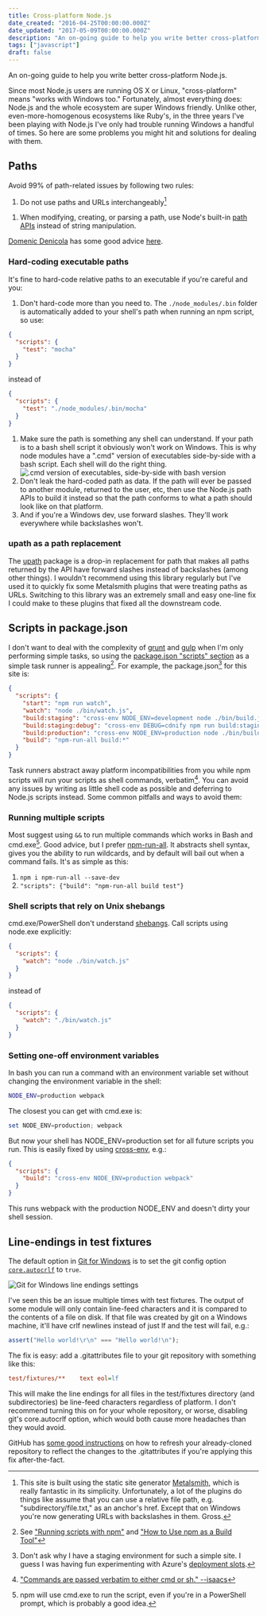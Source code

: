```yaml
---
title: Cross-platform Node.js
date_created: "2016-04-25T00:00:00.000Z"
date_updated: "2017-05-09T00:00:00.000Z"
description: "An on-going guide to help you write better cross-platform Node.js"
tags: ["javascript"]
draft: false
---
```


An on-going guide to help you write better cross-platform Node.js.

Since most Node.js users are running OS X or Linux, "cross-platform" means "works with Windows too." Fortunately, almost everything does: Node.js and the whole ecosystem are super Windows friendly. Unlike other, even-more-homogenous ecosystems like Ruby's, in the three years I've been playing with Node.js I've only had trouble running Windows a handful of times. So here are some problems you might hit and solutions for dealing with them.

## Paths

Avoid 99% of path-related issues by following two rules:

1. Do not use paths and URLs interchangeably[^1]

[^1]: This site is built using the static site generator [Metalsmith](http://www.metalsmith.io/), which is really fantastic in its simplicity. Unfortunately, a lot of the plugins do things like assume that you can use a relative file path, e.g. "subdirectory/file.txt," as an anchor's href. Except that on Windows you're now generating URLs with backslashes in them. Gross.

1. When modifying, creating, or parsing a path, use Node's built-in [path APIs](https://nodejs.org/api/path.html) instead of string manipulation.

[Domenic Denicola](https://domenic.me) has some good advice [here](https://gist.github.com/domenic/2790533#paths-and-urls).

### Hard-coding executable paths

It's fine to hard-code relative paths to an executable if you're careful and you:

1. Don't hard-code more than you need to. The `./node_modules/.bin` folder is automatically added to your shell's path when running an npm script, so use:

```json
{
  "scripts": {
    "test": "mocha"
  }
}
```

instead of

```json
{
  "scripts": {
    "test": "./node_modules/.bin/mocha"
  }
}
```

1. Make sure the path is something any shell can understand. If your path is to a bash shell script it obviously won't work on Windows. This is why node modules have a ".cmd" version of executables side-by-side with a bash script. Each shell will do the right thing.
   ![.cmd version of executables, side-by-side with bash version](cmd-version-of-executables.png)
1. Don't leak the hard-coded path as data. If the path will ever be passed to another module, returned to the user, etc, then use the Node.js path APIs to build it instead so that the path conforms to what a path should look like on that platform.
1. And if you're a Windows dev, use forward slashes. They'll work everywhere while backslashes won't.

### upath as a path replacement

The [upath](https://www.npmjs.com/package/upath) package is a drop-in replacement for path that makes all paths returned by the API have forward slashes instead of backslashes (among other things). I wouldn't recommend using this library regularly but I've used it to quickly fix some Metalsmith plugins that were treating paths as URLs. Switching to this library was an extremely small and easy one-line fix I could make to these plugins that fixed all the downstream code.

## Scripts in package.json

I don't want to deal with the complexity of [grunt](http://gruntjs.com/) and [gulp](http://gulpjs.com/) when I'm only performing simple tasks, so using the [package.json "scripts" section](https://docs.npmjs.com/cli/run-script) as a simple task runner is appealing[^2]. For example, the package.json[^3] for this site is:

[^2]: See ["Running scripts with npm"](https://www.jayway.com/2014/03/28/running-scripts-with-npm/) and ["How to Use npm as a Build Tool"](http://blog.keithcirkel.co.uk/how-to-use-npm-as-a-build-tool/)
[^3]: Don't ask why I have a staging environment for such a simple site. I guess I was having fun experimenting with Azure's [deployment slots](https://azure.microsoft.com/en-us/documentation/articles/web-sites-staged-publishing/).

```json
{
  "scripts": {
    "start": "npm run watch",
    "watch": "node ./bin/watch.js",
    "build:staging": "cross-env NODE_ENV=development node ./bin/build.js",
    "build:staging:debug": "cross-env DEBUG=cdnify npm run build:staging",
    "build:production": "cross-env NODE_ENV=production node ./bin/build.js",
    "build": "npm-run-all build:*"
  }
}
```

Task runners abstract away platform incompatibilities from you while npm scripts will run your scripts as shell commands, verbatim[^4]. You can avoid any issues by writing as little shell code as possible and deferring to Node.js scripts instead. Some common pitfalls and ways to avoid them:

[^4]: ["Commands are passed verbatim to either cmd or sh." --isaacs](https://github.com/npm/npm/issues/4040#issuecomment-27159695)

### Running multiple scripts

Most suggest using `&&` to run multiple commands which works in Bash and cmd.exe[^5]. Good advice, but I prefer [npm-run-all](https://www.npmjs.com/package/npm-run-all). It abstracts shell syntax, gives you the ability to run wildcards, and by default will bail out when a command fails. It's as simple as this:

[^5]: npm will use cmd.exe to run the script, even if you're in a PowerShell prompt, which is probably a good idea.

1. `npm i npm-run-all --save-dev`
1. `"scripts": {"build": "npm-run-all build test"}`

### Shell scripts that rely on Unix shebangs

cmd.exe/PowerShell don't understand [shebangs](https://en.wikipedia.org/wiki/Shebang_%28Unix%29). Call scripts using node.exe explicitly:

```json
{
  "scripts": {
    "watch": "node ./bin/watch.js"
  }
}
```

instead of

```json
{
  "scripts": {
    "watch": "./bin/watch.js"
  }
}
```

### Setting one-off environment variables

In bash you can run a command with an environment variable set without changing the environment variable in the shell:

```bash
NODE_ENV=production webpack
```

The closest you can get with cmd.exe is:

```powershell
set NODE_ENV=production; webpack
```

But now your shell has NODE_ENV=production set for all future scripts you run. This is easily fixed by using [cross-env](https://www.npmjs.com/package/cross-env), e.g.:

```json
{
  "scripts": {
    "build": "cross-env NODE_ENV=production webpack"
  }
}
```

This runs webpack with the production NODE_ENV and doesn't dirty your shell session.

## Line-endings in test fixtures

The default option in [Git for Windows](https://git-scm.com/download/win) is to set the git config option [`core.autocrlf`](https://git-scm.com/book/en/v2/Customizing-Git-Git-Configuration#Formatting-and-Whitespace) to `true`.

![Git for Windows line endings settings](git-for-windows.png)

I've seen this be an issue multiple times with test fixtures. The output of some module will only contain line-feed characters and it is compared to the contents of a file on disk. If that file was created by git on a Windows machine, it'll have crlf newlines instead of just lf and the test will fail, e.g.:

```js
assert("Hello world!\r\n" === "Hello world!\n");
```

The fix is easy: add a .gitattributes file to your git repository with something like this:

```ini
test/fixtures/**    text eol=lf
```

This will make the line endings for all files in the test/fixtures directory (and subdirectories) be line-feed characters regardless of platform. I don't recommend turning this on for your whole repository, or worse, disabling git's core.autocrlf option, which would both cause more headaches than they would avoid.

GitHub has [some good instructions](https://help.github.com/articles/dealing-with-line-endings/#refreshing-a-repository-after-changing-line-endings) on how to refresh your already-cloned repository to reflect the changes to the .gitattributes if you're applying this fix after-the-fact.
